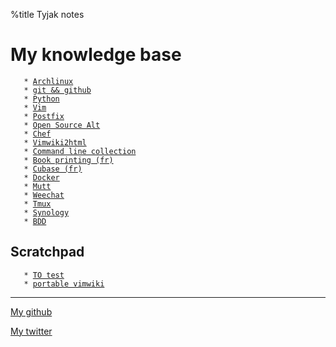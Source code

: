 %title Tyjak notes



= My knowledge base =

	* [[Archlinux]]
	* [[git && github]]
	* [[Python]]
	* [[Vim]]
	* [[Postfix]]
	* [[Open Source Alt]]
	* [[Chef]]
	* [[Vimwiki2html]]
	* [[Command line collection]]
	* [[Book printing (fr)]]
	* [[Cubase (fr)]]
	* [[Docker]]
	* [[Mutt]]
	* [[Weechat]]
	* [[Tmux]]
	* [[Synology]]
	* [[BDD]]

== Scratchpad ==
	
	* [[TO test]]
	* [[portable vimwiki]]
 
----

<i class="fa fa-github"></i> [[http://www.github.com/tyjak|My github]]

<i class="fa fa-twitter"></i> [[http://www.twitter.com/tyjak|My twitter]]

 {{http://vimwiki.googlecode.com/hg/images/vimwiki_logo.png|Vimwiki|class="center-block"}}
 
